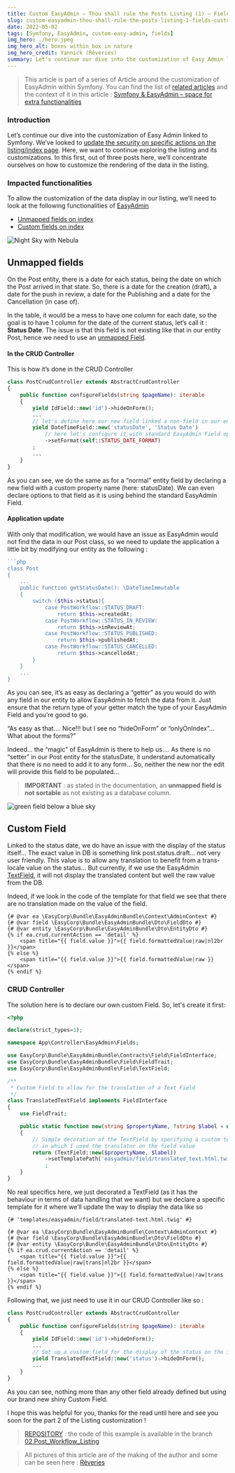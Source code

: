 ```yaml
---
title: Custom EasyAdmin – Thou shall rule the Posts Listing (1) – Fields customization
slug: custom-easyadmin-thou-shall-rule-the-posts-listing-1-fields-customization
date: 2022-05-02
tags: [Symfony, EasyAdmin, custom-easy-admin, fields]
img_hero: ./hero.jpeg
img_hero_alt: boxes within box in nature
img_hero_credit: Yannick (Rêveries)
summary: Let’s continue our dive into the customization of Easy Admin linked to Symfony. We’ve looked at update security on specific actions on the listing/index page. Here, we want to continue exploring the listing and its customizations. In this first, out of three posts here, we’ll concentrate ourselves on how to customize the rendering of the data in the listing.
---
```


> This article is part of a series of Article around the customization of EasyAdmin within Symfony. You can find the list of [related articles](/blog/tags/custom-easy-admin) and the context of it in this article : [Symfony & EasyAdmin – space for extra functionalities](/blog/symfony-easyadmin-space-for-extra-functionalities)

### Introduction

Let’s continue our dive into the customization of Easy Admin linked to Symfony. We’ve looked to [update the security on specific actions on the listing/index page](/blog/only-admins-can-update-users). Here, we want to continue exploring the listing and its customizations.
In this first, out of three posts here, we’ll concentrate ourselves on how to customize the rendering of the data in the listing.

### Impacted functionalities

To allow the customization of the data display in our listing, we’ll need to look at the following functionalities of [EasyAdmin](https://symfony.com/bundles/EasyAdminBundle/current/index.html)

- [Unmapped fields on index](#unmapped-fields)
- [Custom fields on index](#custom-fields)

![Night Sky with Nebula](./sky.jpg)

## <a name="unmapped-fields"></a>Unmapped fields

On the Post entity, there is a date for each status, being the date on which the Post arrived in that state. So, there is a date for the creation (draft), a date for the push in review, a date for the Publishing and a date for the Cancellation (in case of).

In the table, it would be a mess to have one column for each date, so the goal is to have 1 column for the date of the current status, let’s call it : **Status Date**. The issue is that this field is not existing like that in our entity Post, hence we need to use an [unmapped Field](https://symfony.com/bundles/EasyAdminBundle/current/fields.html#unmapped-fields).

#### In the CRUD Controller

This is how it’s done in the CRUD Controller

```php
class PostCrudController extends AbstractCrudController
{
    public function configureFields(string $pageName): iterable
    {
        yield IdField::new('id')->hideOnForm();
        ...
        // let's define here our new field linked a non-field in our entity
        yield DateTimeField::new('statusDate', 'Status Date')
            // here let's configure it with standard EasyAdmin Field options
            ->setFormat(self::STATUS_DATE_FORMAT)
        ;
        ...
    }
}
```

As you can see, we do the same as for a “normal” entity field by declaring a new field with a custom property name (here: statusDate). We can even declare options to that field as it is using behind the standard EasyAdmin Field.

#### Application update

With only that modification, we would have an issue as EasyAdmin would not find the data in our Post class, so we need to update the application a little bit by modifying our entity as the following :

````php
```php
class Post
{
    ...
    public function getStatusDate(): \DateTimeImmutable
    {
        switch ($this->status){
            case PostWorkflow::STATUS_DRAFT:
                return $this->createdAt;
            case PostWorkflow::STATUS_IN_REVIEW:
                return $this->inReviewAt;
            case PostWorkflow::STATUS_PUBLISHED:
                return $this->publishedAt;
            case PostWorkflow::STATUS_CANCELLED:
                return $this->cancelledAt;
        }
    }
    ...
}
````

As you can see, it’s as easy as declaring a “getter” as you would do with any field in our entity to allow EasyAdmin to fetch the data from it. Just ensure that the return type of your getter match the type of your EasyAdmin Field and you’re good to go.

<p style={{textAlign: "center", fontStyle: "italic"}}>“As easy as that…. Nice!!! but I see no “hideOnForm” or “onlyOnIndex”… What about the forms?”</p>

Indeed… the “magic” of EasyAdmin is there to help us…. As there is no “setter” in our Post entity for the statusDate, it understand automatically that there is no need to add it to any form… So, neither the new nor the edit will provide this field to be populated…

> **IMPORTANT** : as stated in the documentation, an **unmapped field is not sortable** as not existing as a database column.

![green field below a blue sky](./field.jpg)

## <a name="custom-fields"></a> Custom Field

Linked to the status date, we do have an issue with the display of the status itself… The exact value in DB is something link post.status.draft… not very user friendly.
This value is to allow any translation to benefit from a trans-locale value on the status… But currently, if we use the EasyAdmin [TextField](https://symfony.com/bundles/EasyAdminBundle/current/fields/TextField.html), it will not display the translated content but well the raw value from the DB.

Indeed, if we look in the code of the template for that field we see that there are no translation made on the value of the field.

```twig
{# @var ea \EasyCorp\Bundle\EasyAdminBundle\Context\AdminContext #}
{# @var field \EasyCorp\Bundle\EasyAdminBundle\Dto\FieldDto #}
{# @var entity \EasyCorp\Bundle\EasyAdminBundle\Dto\EntityDto #}
{% if ea.crud.currentAction == 'detail' %}
    <span title="{{ field.value }}">{{ field.formattedValue|raw|nl2br }}</span>
{% else %}
    <span title="{{ field.value }}">{{ field.formattedValue|raw }}</span>
{% endif %}
```

### CRUD Controller

The solution here is to declare our own custom Field. So, let's create it first:

```php
<?php

declare(strict_types=1);

namespace App\Controller\EasyAdmin\Fields;

use EasyCorp\Bundle\EasyAdminBundle\Contracts\Field\FieldInterface;
use EasyCorp\Bundle\EasyAdminBundle\Field\FieldTrait;
use EasyCorp\Bundle\EasyAdminBundle\Field\TextField;

/**
 * Custom Field to allow for the translation of a Text Field
 */
class TranslatedTextField implements FieldInterface
{
    use FieldTrait;

    public static function new(string $propertyName, ?string $label = null): TextField
    {
        // Simple decoration of the TextField by specifying a custom template
        // in which I used the translator on the field value
        return (TextField::new($propertyName, $label))
            ->setTemplatePath('easyadmin/field/translated_text.html.twig')
            ;
    }
}
```

No real specifics here, we just decorated a TextField (as it has the behaviour in terms of data handling that we want) but we declare a specific template for it where we’ll update the way to display the data like so

```twig
{# 'templates/easyadmin/field/translated-text.html.twig' #}

{# @var ea \EasyCorp\Bundle\EasyAdminBundle\Context\AdminContext #}
{# @var field \EasyCorp\Bundle\EasyAdminBundle\Dto\FieldDto #}
{# @var entity \EasyCorp\Bundle\EasyAdminBundle\Dto\EntityDto #}
{% if ea.crud.currentAction == 'detail' %}
    <span title="{{ field.value }}">{{ field.formattedValue|raw|trans|nl2br }}</span>
{% else %}
    <span title="{{ field.value }}">{{ field.formattedValue|raw|trans }}</span>
{% endif %}
```

Following that, we just need to use it in our CRUD Controller like so :

```php
class PostCrudController extends AbstractCrudController
{
    public function configureFields(string $pageName): iterable
    {
        yield IdField::new('id')->hideOnForm();
        ...
        // Set up a custom field for the display of the status on the index
        yield TranslatedTextField::new('status')->hideOnForm();
        ...
    }
}
```

As you can see, nothing more than any other field already defined but using our brand new shiny Custom Field.

I hope this was helpful for you, thanks for the read until here and see you soon for the part 2 of the Listing customization !

> [REPOSITORY](https://github.com/yalit/custom-easy-admin) : the code of this example is available in the branch [02.Post_Workflow_Listing](https://github.com/yalit/custom-easy-admin/tree/02.Post_Workflow_Listing)

> All pictures of this article are of the making of the author and some can be seen here : [Rêveries](/reveries)

